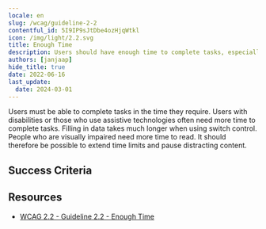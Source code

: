 ```yaml
---
locale: en
slug: /wcag/guideline-2-2
contentful_id: 5I9IP9sJtDbe4ozHjqWtkl
icon: /img/light/2.2.svg
title: Enough Time
description: Users should have enough time to complete tasks, especially when using assistive technologies.
authors: [janjaap]
hide_title: true
date: 2022-06-16
last_update:
  date: 2024-03-01
---
```


<Hero
  title="Enough Time"
  image="/img/light/2.2.svg"
  alt="WCAG 2.2 - Logo"
  prefix="Guideline 2.2"
/>

Users must be able to complete tasks in the time they require. Users with disabilities or those who use assistive technologies often need more time to complete tasks. Filling in data takes much longer when using switch control. People who are visually impaired need more time to read. It should therefore be possible to extend time limits and pause distracting content.

## Success Criteria

<LinkList title="Success Criteria" isHighlighted={true}>
  <LinkListItem
    url="/en/guidelines/wcag/success-criterion-2-2-1"
    title="Success Criterion 2.2.1 - Timing Adjustable"
    label="Timing Adjustable"
    description="Ensure everyone has enough time to complete tasks."
    image="/img/light/2.2.1.svg"
    alt="WCAG 2.2.1 - Logo"
  />
  <LinkListItem
    url="/en/guidelines/wcag/success-criterion-2-2-2"
    title="Success Criterion 2.2.2 - Pause, Stop, Hide"
    label="Pause, Stop, Hide"
    description="Ensure it is possible to pause, stop or hide moving parts on the screen."
    image="/img/light/2.2.2.svg"
    alt="WCAG 2.2.2 - Logo"
  />
  <LinkListItem
    url="/en/guidelines/wcag/success-criterion-2-2-3"
    title="Success Criterion 2.2.3 - No Timing"
    label="No Timing"
    description="Timing should not be an essential part of the event or activity presented by the content, except for non-interactive synchronized media and real-time events."
    image="/img/light/2.2.3.svg"
    alt="WCAG 2.2.3 icon"
  />
  <LinkListItem
    url="/en/guidelines/wcag/success-criterion-2-2-4"
    title="Success Criterion 2.2.4 - Interruptions"
    label="Interruptions"
    description="Interruptions can be postponed or suppressed by the user, except interruptions involving an emergency.  "
    image="/img/light/2.2.4.svg"
    alt="WCAG 2.2.4 icon"
  />
  <LinkListItem
    url="/en/guidelines/wcag/success-criterion-2-2-5"
    title="Success Criterion 2.2.5 - Re-authenticating"
    label="Re-authenticating"
    description="When an authenticated session expires, the user can continue the activity without loss of data after re-authenticating."
    image="/img/light/2.2.5.svg"
    alt="WCAG 2.2.5 icon"
  />
  <LinkListItem
    url="/en/guidelines/wcag/success-criterion-2-2-6"
    title="Success Criterion 2.2.6 - Timeouts"
    label="Timeouts"
    description="Users are warned of the duration of any user inactivity that could cause data loss, unless the data is preserved for more than 20 hours when the user does not take any actions."
    image="/img/light/2.2.6.svg"
    alt="WCAG 2.2.6 icon"
  />
</LinkList>

## Resources

- [WCAG 2.2 - Guideline 2.2 - Enough Time](https://www.w3.org/TR/WCAG22/#enough-time)
